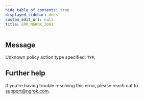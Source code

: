 ```yaml
---
hide_table_of_contents: true
displayed_sidebar: docs
custom_edit_url: null
title: ERR_NGROK_2091
---
```




## Message

Unknown policy action type specified: `TYP`.

## Further help

If you're having trouble resolving this error, please reach out to [support@ngrok.com](mailto:support@ngrok.com?subject=Help%20with%20ERR_NGROK_2091).

<ErrorDetails error="err_ngrok_2091" />
